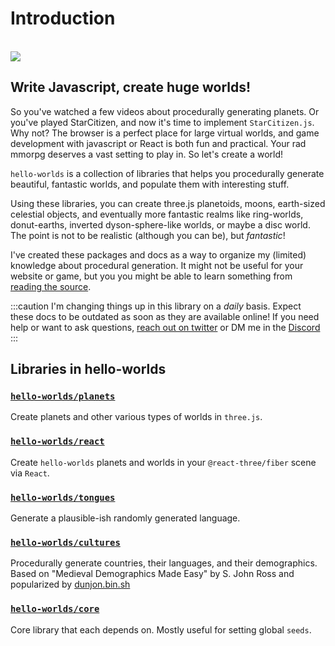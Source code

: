 # Introduction

<br />
<img src="/img/preview.png" />
<br />

## Write Javascript, create huge worlds!

So you've watched a few videos about procedurally generating planets. Or you've played StarCitizen, and now it's time to implement `StarCitizen.js`. Why not? The browser is a perfect place for large virtual worlds, and game development with javascript or React is both fun and practical. Your rad mmorpg deserves a vast setting to play in. So let's create a world!

`hello-worlds` is a collection of libraries that helps you procedurally generate beautiful, fantastic worlds, and populate them with interesting stuff.

Using these libraries, you can create three.js planetoids, moons, earth-sized celestial objects, and eventually more fantastic realms like ring-worlds, donut-earths, inverted dyson-sphere-like worlds, or maybe a disc world. The point is not to be realistic (although you can be), but _fantastic_!

I've created these packages and docs as a way to organize my (limited) knowledge about procedural generation. It might not be useful for your website or game, but you you might be able to learn something from [reading the source](https://github.com/kenjinp/hello-worlds).

:::caution
I'm changing things up in this library on a _daily_ basis. Expect these docs to be outdated as soon as they are available online! If you need help or want to ask questions,
[reach out on twitter](https://twitter.com/home) or DM me in the [Discord](https://discord.gg/7VqE93h58B)
:::

## Libraries in hello-worlds

### [`hello-worlds/planets`](/docs/category/planets)

Create planets and other various types of worlds in `three.js`.

### [`hello-worlds/react`](/docs/category/planets)

Create `hello-worlds` planets and worlds in your `@react-three/fiber` scene via `React`.

### [`hello-worlds/tongues`](/docs/category/languages)

Generate a plausible-ish randomly generated language.

### [`hello-worlds/cultures`](/docs/category/cultures)

Procedurally generate countries, their languages, and their demographics. Based on "Medieval Demographics Made Easy" by S. John Ross and popularized by [dunjon.bin.sh](https://donjon.bin.sh/fantasy/demographics/)

### [`hello-worlds/core`](/docs/category/core)

Core library that each depends on. Mostly useful for setting global `seeds`.
